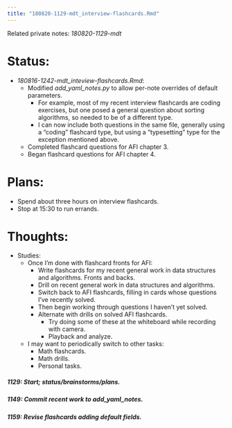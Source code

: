 ```yaml
---
title: "180820-1129-mdt_interview-flashcards.Rmd"
---
```


Related private notes: _180820-1129-mdt_

# Status:

- _180816-1242-mdt_inteview-flashcards.Rmd_:
  - Modified _add_yaml_notes.py_ to allow per-note overrides of default parameters.
    - For example, most of my recent interview flashcards are coding exercises, but one posed a general question about sorting algorithms, so needed to be of a different type.
    - I can now include both questions in the same file, generally using a "coding" flashcard type, but using a "typesetting" type for the exception mentioned above.
  - Completed flashcard questions for AFI chapter 3.
  - Began flashcard questions for AFI chapter 4.


# Plans:

- Spend about three hours on interview flashcards.
- Stop at 15:30 to run errands.


# Thoughts:

- Studies:
  - Once I'm done with flashcard fronts for AFI:
    - Write flashcards for my recent general work in data structures and algorithms. Fronts and backs.
    - Drill on recent general work in data structures and algorithms.
    - Switch back to AFI flashcards, filling in cards whose questions I've recently solved.
    - Then begin working through questions I haven't yet solved.
    - Alternate with drills on solved AFI flashcards.
      - Try doing some of these at the whiteboard while recording with camera.
      - Playback and analyze.
  - I may want to periodically switch to other tasks:
    - Math flashcards.
    - Math drills.
    - Personal tasks.


##### 1129: Start; status/brainstorms/plans.

##### 1149: Commit recent work to _add_yaml_notes_.

##### 1159: Revise flashcards adding default fields.
